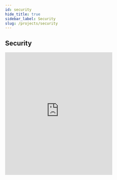 ```yaml
---
id: security
hide_title: true
sidebar_label: Security
slug: /projects/security
---
```


## Security

<iframe
  frameborder="0"
  height="400"
  scrolling="no"
  src="https://www.hackster.io/leroy2le/rv-security-protection-via-the-helium-network-5ca636/embed"
  width="350"
></iframe>
&nbsp;&nbsp;&nbsp;
